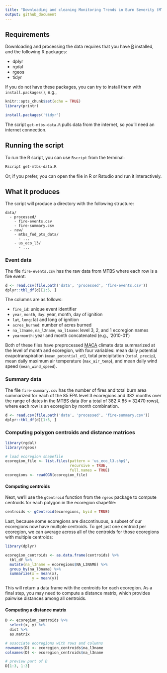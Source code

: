 ```yaml
---
title: "Downloading and cleaning Monitoring Trends in Burn Severity (MTBS) fire data"
output: github_document
---
```


## Requirements

Downloading and processing the data requires that you have 
[R](https://www.r-project.org/) installed, and the following R packages:

- dplyr
- rgdal
- rgeos
- tidyr

If you do not have these packages, you can try to install them with 
`install.packages()`, e.g., 

```r
knitr::opts_chunk$set(echo = TRUE)
library(printr)
```


```r
install.packages('tidyr')
```

The script `get-mtbs-data.R` pulls data from the internet, so you'll need an 
internet connection. 


## Running the script

To run the R script, you can use `Rscript` from the terminal:

```bash
Rscript get-mtbs-data.R
```

Or, if you prefer, you can open the file in R or Rstudio and run it interactively. 


## What it produces

The script will produce a directory with the following structure:

```
data/
  - processed/
    - fire-events.csv
    - fire-summary.csv
  - raw/
    - mtbs_fod_pts_data/
      - ...
    - us_eco_l3/
      - ...
```

### Event data

The file `fire-events.csv` has the raw data from MTBS where each row is a fire
event:

```r
d <- read.csv(file.path('data', 'processed', 'fire-events.csv'))
dplyr::tbl_df(d)[1:5, ]
```

The columns are as follows: 

- `fire_id`: unique event identifier
- `year`, `month`, `day`: year, month, day of ignition
- `lat`, `long`: lat and long of ignition
- `acres_burned`: number of acres burned
- `na_l3name`, `na_l2name`, `na_l1name`: level 3, 2, and 1 ecoregion names
- `yearmonth`: year and month concatenated (e.g., '2010-01')

Both of these files have preprocessed [MACA](http://maca.northwestknowledge.net/) climate data summarized at the level of month and ecoregion, 
with four variables: mean daily potential evapotranspiration 
(`mean_potential_et`), total precipitation (`total_precip`), mean daily maximum 
air temperature (`max_air_temp`), and mean daily wind speed (`mean_wind_speed`). 


### Summary data

The file `fire-summary.csv` has the number of fires and total burn area 
summarized for each of the 85 EPA level 3 ecoregions and 382 months over the 
range of dates in the MTBS data (for a total of 382 X 85 = 32470 rows), where
each row is an ecoregion by month combination. 

```r
d <- read.csv(file.path('data', 'processed', 'fire-summary.csv'))
dplyr::tbl_df(d)[1:5, ]
```



### Computing polygon centroids and distance matrices


```r
library(rgdal)
library(rgeos)

# load ecoregion shapefile
ecoregion_file <- list.files(pattern = 'us_eco_l3.shp$',
                             recursive = TRUE,
                             full.names = TRUE)
ecoregions <- readOGR(ecoregion_file)
```

#### Computing centroids

Next, we'll use the `gCentroid` function from the `rgeos` package to compute 
centroids for each polygon in the ecoregion shapefile:

```r
centroids <- gCentroid(ecoregions, byid = TRUE)
```

Last, because some ecoregions are discontinuous, a subset of our ecoregions now
have multiple centroids. To get just one centroid per ecoregion, we can average 
across all of the centroids for those ecoregions with multiple centroids:

```r
library(dplyr)

ecoregion_centroids <- as.data.frame(centroids) %>%
  tbl_df %>%
  mutate(na_l3name = ecoregions$NA_L3NAME) %>%
  group_by(na_l3name) %>%
  summarize(x = mean(x), 
            y = mean(y))
```

This will return a data frame with the centroids for each ecoregion. As a final 
step, you may need to compute a distance matrix, which provides pairwise 
distances among all centroids. 

#### Computing a distance matrix

```r
D <- ecoregion_centroids %>%
  select(x, y) %>%
  dist %>%
  as.matrix

# associate ecoregions with rows and columns
rownames(D) <- ecoregion_centroids$na_l3name
colnames(D) <- ecoregion_centroids$na_l3name

# preview part of D
D[1:3, 1:3]
```